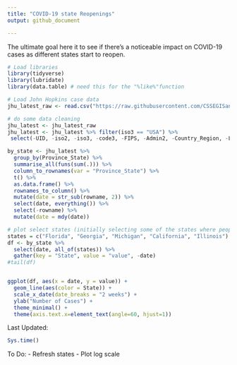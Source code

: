 ```yaml
---
title: "COVID-19 state Reopenings"
output: github_document

---
```


The ultimate goal here it to see if there's a noticeable impact on COVID-19 cases as different states start to reopen.  

```r
# Load libraries
library(tidyverse)
library(lubridate)
library(data.table) # need this for the "%like%"function
```

```r
# Load John Hopkins case data
jhu_latest_raw <- read.csv("https://raw.githubusercontent.com/CSSEGISandData/COVID-19/master/csse_covid_19_data/csse_covid_19_time_series/time_series_covid19_confirmed_US.csv")

```

```r
# do some data cleaning
jhu_latest <- jhu_latest_raw 
jhu_latest <- jhu_latest %>% filter(iso3 == "USA") %>%
 select(-UID, -iso2, -iso3, -code3, -FIPS, -Admin2, -Country_Region, -Lat, -Long_, -Combined_Key) 

by_state <- jhu_latest %>% 
  group_by(Province_State) %>%
  summarise_all(funs(sum(.))) %>%
  column_to_rownames(var = "Province_State") %>%
  t() %>%
  as.data.frame() %>%
  rownames_to_column() %>%
  mutate(date = str_sub(rowname, 2)) %>%
  select(date, everything()) %>%
  select(-rowname) %>%
  mutate(date = mdy(date))
```

```r
# plot select states (initially selecting some of the states where people are protesting, will refine with more precise selection)
states = c("Florida", "Georgia", "Michigan", "California", "Illinois")
df <- by_state %>%
  select(date, all_of(states)) %>%
  gather(key = "State", value = "value", -date)
#tail(df)


ggplot(df, aes(x = date, y = value)) + 
  geom_line(aes(color = State)) + 
  scale_x_date(date_breaks = "2 weeks") +
  ylab("Number of Cases") + 
  theme_minimal() + 
  theme(axis.text.x=element_text(angle=60, hjust=1))

```

Last Updated:
```r
Sys.time()
```


To Do:
- Refresh states
- Plot log scale